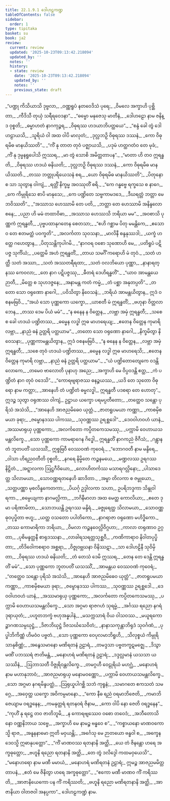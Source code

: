 ```yaml
---
title: 22.1.9.1 ဒေါဟဠကဏ္ဍ
tableOfContents: false
sidebar:
  order: 1
type: tipitaka
basket: su
book: ja2
review:
  current: review
  updated: '2025-10-23T09:13:42.218094'
  updated_by: ''
  notes: ''
  history:
  - state: review
    date: '2025-10-23T09:13:42.218094'
    updated_by: ''
    notes: ''
    previous_state: draft
---
```



<ReviewStatus review={frontmatter.review} showDetails={true} />

<HypothesisAnnotation frontmatter={frontmatter} />

<DynamicBreadcrumb />

<Division number="1346" book="ja2" e="ch" v="23" p="275">

<Paragraph number="2680" type="verses" book="ja2">
_“ပဏ္ဍု ကိသိယာသိ ဒုဗ္ဗလာ,_  
_ဝဏ္ဏရူပံ နတဝေဒိသံ ပုရေ;_  
_ဝိမလေ အက္ခာဟိ ပုစ္ဆိတာ,_  
_ကီဒိသီ တုယှံ သရီရဝေဒနာ”._  

</Paragraph>

</Division>
<Division number="1347" book="ja2" e="ch" v="23" p="275">

<Paragraph number="2681" type="verses" book="ja2">
_“ဓမ္မော မနုဇေသု မာတီနံ,_  
_ဒေါဟဠော နာမ ဇနိန္ဒ ဝုစ္စတိ;_  
_ဓမ္မာဟတံ နာဂကုဉ္ဇရ,_  
_ဝိဓုရဿ ဟဒယာဘိပတ္ထယေ”._  

</Paragraph>

</Division>
<Division number="1348" book="ja2" e="ch" v="23" p="275">

<Paragraph number="2682" type="verses" book="ja2">
_“စန္ဒံ ခေါ တွံ ဒေါဟဠာယသိ,_  
_သူရိယံ ဝါ အထ ဝါပိ မာလုတံ;_  
_ဒုလ္လဘဉှိ ဝိဓုရဿ ဒဿနံ,_  
_ကော ဝိဓုရမိဓ မာနယိဿတိ”._  

</Paragraph>

</Division>
<Division number="1349" book="ja2" e="ch" v="23" p="275">

<Paragraph number="2683" type="verses" book="ja2">
_“ကိံ နု တာတ တုဝံ ပဇ္ဈာယသိ,_  
_ပဒုမံ ဟတ္ထဂတံဝ တေ မုခံ;_  
_ကိံ နု ဒုမ္မနရူပေါသိ ဣဿရ,_  
_မာ တွံ သောစိ အမိတ္တတာပန”._  

</Paragraph>

</Division>
<Division number="1350" book="ja2" e="ch" v="23" p="276">

<Paragraph number="2684" type="verses" book="ja2">
_“မာတာ ဟိ တဝ ဣရန္ဓတိ,_  
_ဝိဓုရဿ ဟဒယံ ဓနိယတိ;_  
_ဒုလ္လဘဉှိ ဝိဓုရဿ ဒဿနံ,_  
_ကော ဝိဓုရမိဓ မာနယိဿတိ._  

</Paragraph>

</Division>
<Division number="1351" book="ja2" e="ch" v="23" p="276">

<Paragraph number="2685" type="verses" book="ja2">
_တဿ ဘတ္တုပရိယေသနံ စရ,_  
_ယော ဝိဓုရမိဓ မာနယိဿတိ”;_  
_ပိတုနော စ သာ သုတွာန ဝါကျံ,_  
_ရတ္တိံ နိက္ခမ္မ အဝဿုတိံ စရိ._  

</Paragraph>

</Division>
<Division number="1352" book="ja2" e="ch" v="23" p="276">

<Paragraph number="2686" type="verses" book="ja2">
_“ကေ ဂန္ဓဗ္ဗေ ရက္ခသေ စ နာဂေ,_  
_ကေ ကိမ္ပုရိသေ စာပိ မာနုသေ;_  
_ကေ ပဏ္ဍိတေ သဗ္ဗကာမဒဒေ,_  
_ဒီဃရတ္တံ ဘတ္တာ မေ ဘဝိဿတိ”._  

</Paragraph>

</Division>
<Division number="1353" book="ja2" e="ch" v="23" p="276">

<Paragraph number="2687" type="verses" book="ja2">
_“အဿာသ ဟေဿာမိ တေ ပတိ,_  
_ဘတ္တာ တေ ဟေဿာမိ အနိန္ဒလောစနေ;_  
_ပညာ ဟိ မမံ တထာဝိဓာ,_  
_အဿာသ ဟေဿသိ ဘရိယာ မမ”._  

</Paragraph>

</Division>
<Division number="1354" book="ja2" e="ch" v="23" p="276">

<Paragraph number="2688" type="verses" book="ja2">
_အဝစာသိ ပုဏ္ဏကံ ဣရန္ဓတီ,_  
_ပုဗ္ဗပထာနုဂတေန စေတသာ;_  
_“ဧဟိ ဂစ္ဆာမ ပိတု မမန္တိကေ,_  
_ဧသောဝ တေ ဧတမတ္ထံ ပဝက္ခတိ”._  

</Paragraph>

</Division>
<Division number="1355" book="ja2" e="ch" v="23" p="276">

<Paragraph number="2689" type="verses" book="ja2">
_အလင်္ကတာ သုဝသနာ,_  
_မာလိနီ စန္ဒနုဿဒါ;_  
_ယက္ခံ ဟတ္ထေ ဂဟေတွာန,_  
_ပိတုသန္တိကုပါဂမိ._  

</Paragraph>

</Division>
<Division number="1356" book="ja2" e="ch" v="23" p="276">

<Paragraph number="2690" type="verses" book="ja2">
_“နာဂဝရ ဝစော သုဏောဟိ မေ,_  
_ပတိရူပံ ပဋိပဇ္ဇ သုင်္ကိယံ;_  
_ပတ္ထေမိ အဟံ ဣရန္ဓတိံ,_  
_တာယ သမင်္ဂိံ ကရောဟိ မံ တုဝံ._  

</Paragraph>

</Division>
<Division number="1357" book="ja2" e="ch" v="23" p="276">

<Paragraph number="2691" type="verses" book="ja2">
_သတံ ဟတ္ထီ သတံ အဿာ,_  
_သတံ အဿတရီရထာ;_  
_သတံ ဝလဘိယော ပုဏ္ဏာ,_  
_နာနာရတ္နဿ ကေဝလာ;_  
_တေ နာဂ ပဋိပဇ္ဇဿု,_  
_ဓီတရံ ဒေဟိရန္ဓတိံ”._  

</Paragraph>

</Division>
<Division number="1358" book="ja2" e="ch" v="23" p="277">

<Paragraph number="2692" type="verses" book="ja2">
_“ယာဝ အာမန္တယေ ဉာတီ,_  
_မိတ္တေ စ သုဟဒဇ္ဇနေ;_  
_အနာမန္တ ကတံ ကမ္မံ,_  
_တံ ပစ္ဆာ အနုတပ္ပတိ”._  

</Paragraph>

</Division>
<Division number="1359" book="ja2" e="ch" v="23" p="277">

<Paragraph number="2693" type="verses" book="ja2">
_တတော သော ဝရုဏော နာဂေါ,_  
_ပဝိသိတွာ နိဝေသနံ;_  
_ဘရိယံ အာမန္တယိတွာန,_  
ဣဒံ ဝစနမဗြဝိ._  

</Paragraph>

</Division>
<Division number="1360" book="ja2" e="ch" v="23" p="277">

<Paragraph number="2694" type="verses" book="ja2">
_“အယံ သော ပုဏ္ဏကော ယက္ခော,_  
_ယာစတီ မံ ဣရန္ဓတိံ;_  
_ဗဟုနာ ဝိတ္တလာဘေန,_  
_တဿ ဒေမ ပိယံ မမံ”._  

</Paragraph>

</Division>
<Division number="1361" book="ja2" e="ch" v="23" p="277">

<Paragraph number="2695" type="verses" book="ja2">
_“န ဓနေန န ဝိတ္တေန,_  
_လဗ္ဘာ အမှံ ဣရန္ဓတီ;_  
_သစေ စ ခေါ ဟဒယံ ပဏ္ဍိတဿ,_  
_ဓမ္မေန လဒ္ဓါ ဣဓ မာဟရေယျ;_  
_ဧတေန ဝိတ္တေန ကုမာရိ လဗ္ဘာ,_  
_နာညံ ဓနံ ဥတ္တရိ ပတ္ထယာမ”._  

</Paragraph>

</Division>
<Division number="1362" book="ja2" e="ch" v="23" p="277">

<Paragraph number="2696" type="verses" book="ja2">
_တတော သော ဝရုဏော နာဂေါ,_  
_နိက္ခမိတွာ နိဝေသနာ;_  
_ပုဏ္ဏကာမန္တယိတွာန,_  
ဣဒံ ဝစနမဗြဝိ._  

</Paragraph>

</Division>
<Division number="1363" book="ja2" e="ch" v="23" p="277">

<Paragraph number="2697" type="verses" book="ja2">
_“န ဓနေန န ဝိတ္တေန,_  
_လဗ္ဘာ အမှံ ဣရန္ဓတီ;_  
_သစေ တုဝံ ဟဒယံ ပဏ္ဍိတဿ,_  
_ဓမ္မေန လဒ္ဓါ ဣဓ မာဟရေသိ;_  
_ဧတေန ဝိတ္တေန ကုမာရိ လဗ္ဘာ,_  
_နာညံ ဓနံ ဥတ္တရိ ပတ္ထယာမ”._  

</Paragraph>

</Division>
<Division number="1364" book="ja2" e="ch" v="23" p="277">

<Paragraph number="2698" type="verses" book="ja2">
_“ယံ ပဏ္ဍိတောတျေကေ ဝဒန္တိ လောကေ,_  
_တမေဝ ဗာလောတိ ပုနာဟု အညေ;_  
_အက္ခာဟိ မေ ဝိပ္ပဝဒန္တိ ဧတ္ထ,_  
_ကံ ပဏ္ဍိတံ နာဂ တုဝံ ဝဒေသိ”._  

</Paragraph>

</Division>
<Division number="1365" book="ja2" e="ch" v="23" p="277">

<Paragraph number="2699" type="verses" book="ja2">
_“ကောရဗျရာဇဿ ဓနဉ္စယဿ,_  
_ယဒိ တေ သုတော ဝိဓုရော နာမ ကတ္တာ;_  
_အာနေဟိ တံ ပဏ္ဍိတံ ဓမ္မလဒ္ဓါ,_  
ဣရန္ဓတီ ပဒစရာ တေ ဟောတု”._  

</Paragraph>

</Division>
<Division number="1366" book="ja2" e="ch" v="23" p="277">

<Paragraph number="2700" book="ja2">
ဣဒဉ္စ သုတွာ ဝရုဏဿ ဝါကျံ,_  
ဥဋ္ဌာယ ယက္ခော ပရမပ္ပတီတော;_  
_တတ္ထေဝ သန္တော ပုရိသံ အသံသိ,_  
_“အာနေဟိ အာဇညမိဓေဝ ယုတ္တံ._  

</Paragraph>

</Division>
<Division number="1367" book="ja2" e="ch" v="23" p="278">

<Paragraph number="2701" type="verses" book="ja2">
_ဇာတရူပမယာ ကဏ္ဏာ,_  
_ကာစမှိစမယာ ခုရာ;_  
_ဇမ္ဗောနဒဿ ပါကဿ,_  
_သုဝဏ္ဏဿ ဥရစ္ဆဒေါ”._  

</Paragraph>

</Division>
<Division number="1368" book="ja2" e="ch" v="23" p="278">

<Paragraph number="2702" type="verses" book="ja2">
_ဒေဝဝါဟဝဟံ ယာနံ,_  
_အဿမာရုယှ ပုဏ္ဏကော;_  
_အလင်္ကတော ကပ္ပိတကေသမဿု,_  
_ပက္ကာမိ ဝေဟာယသမန္တလိက္ခေ._  

</Paragraph>

</Division>
<Division number="1369" book="ja2" e="ch" v="23" p="278">

<Paragraph number="2703" book="ja2">
_သော ပုဏ္ဏကော ကာမရာဂေန ဂိဒ္ဓေါ,_  
ဣရန္ဓတိံ နာဂကညံ ဇိဂီသံ;_  
_ဂန္တွာန တံ ဘူတပတိံ ယသဿိံ,_  
ဣစ္စဗြဝီ ဝေဿဝဏံ ကုဝေရံ._  

</Paragraph>

</Division>
<Division number="1370" book="ja2" e="ch" v="23" p="278">

<Paragraph number="2704" type="verses" book="ja2">
_“ဘောဂဝတီ နာမ မန္ဒိရေ,_  
_ဝါသာ ဟိရညဝတီတိ ဝုစ္စတိ;_  
_နဂရေ နိမ္မိတေ ကဉ္စနမယေ,_  
_မဏ္ဍလဿ ဥရဂဿ နိဋ္ဌိတံ._  

</Paragraph>

</Division>
<Division number="1371" book="ja2" e="ch" v="23" p="278">

<Paragraph number="2705" type="verses" book="ja2">
_အဋ္ဋာလကာ ဩဋ္ဌဂီဝိယော,_  
_လောဟိတင်္ကဿ မသာရဂလ္လိနော;_  
_ပါသာဒေတ္ထ သိလာမယာ,_  
_သောဝဏ္ဏရတနေဟိ ဆာဒိတာ._  

</Paragraph>

</Division>
<Division number="1372" book="ja2" e="ch" v="23" p="278">

<Paragraph number="2706" type="verses" book="ja2">
_အမ္ဗာ တိလကာ စ ဇမ္ဗုယော,_  
_သတ္တပဏ္ဏာ မုစလိန္ဒကေတကာ;_  
_ပိယင်္ဂု ဥဒ္ဒါလကာ သဟာ,_  
ဥပရိဘဒ္ဒကာ သိန္ဒုဝါရကာ._  

</Paragraph>

</Division>
<Division number="1373" book="ja2" e="ch" v="23" p="278">

<Paragraph number="2707" type="verses" book="ja2">
_စမ္ပေယျကာ နာဂမလ္လိကာ,_  
_ဘဂိနီမာလာ အထ မေတ္ထ ကောလိယာ;_  
_ဧတေ ဒုမာ ပရိဏာမိတာ,_  
_သောဘယန္တိ ဥရဂဿ မန္ဒိရံ._  

</Paragraph>

</Division>
<Division number="1374" book="ja2" e="ch" v="23" p="279">

<Paragraph number="2708" type="verses" book="ja2">
_ခဇ္ဇုရေတ္ထ သိလာမယာ,_  
_သောဝဏ္ဏဓုဝပုပ္ဖိတာ ဗဟူ;_  
_ယတ္ထ ဝသတော ပပါတိကော,_  
_နာဂရာဇာ ဝရုဏော မဟိဒ္ဓိကော._  

</Paragraph>

</Division>
<Division number="1375" book="ja2" e="ch" v="23" p="279">

<Paragraph number="2709" type="verses" book="ja2">
_တဿ ကောမာရိကာ ဘရိယာ,_  
_ဝိမလာ ကဉ္စနဝေလ္လိဝိဂ္ဂဟာ;_  
_ကာလာ တရုဏာဝ ဥဂ္ဂတာ,_  
_ပုစိမန္ဒတ္ထနီ စာရုဒဿနာ._  

</Paragraph>

</Division>
<Division number="1376" book="ja2" e="ch" v="23" p="279">

<Paragraph number="2710" type="verses" book="ja2">
_လာခါရသရတ္တသုစ္ဆဝီ,_  
_ကဏိကာရာဝ နိဝါတပုပ္ဖိတာ;_  
_တိဒိဝေါကစရာဝ အစ္ဆရာ,_  
_ဝိဇ္ဇုဝဗ္ဘဃနာ ဝိနိဿဋာ._  

</Paragraph>

</Division>
<Division number="1377" book="ja2" e="ch" v="23" p="279">

<Paragraph number="2711" type="verses" book="ja2">
_သာ ဒေါဟဠိနီ သုဝိမှိတာ,_  
_ဝိဓုရဿ ဟဒယံ ဓနိယတိ;_  
_တံ တေသံ ဒေမိ ဣဿရ,_  
_တေန တေ ဒေန္တိ ဣရန္ဓတိံ မမံ”._  

</Paragraph>

</Division>
<Division number="1378" book="ja2" e="ch" v="23" p="279">

<Paragraph number="2712" type="verses" book="ja2">
_သော ပုဏ္ဏကော ဘူတပတိံ ယသဿိံ,_  
_အာမန္တယ ဝေဿဝဏံ ကုဝေရံ;_  
_“တတ္ထေဝ သန္တော ပုရိသံ အသံသိ,_  
_အာနေဟိ အာဇညမိဓေဝ ယုတ္တံ”._  

</Paragraph>

</Division>
<Division number="1379" book="ja2" e="ch" v="23" p="279">

<Paragraph number="2713" type="verses" book="ja2">
_ဇာတရူပမယာ ကဏ္ဏာ,_  
_ကာစမှိစမယာ ခုရာ;_  
_ဇမ္ဗောနဒဿ ပါကဿ,_  
_သုဝဏ္ဏဿ ဥရစ္ဆဒေါ._  

</Paragraph>

</Division>
<Division number="1380" book="ja2" e="ch" v="23" p="279">

<Paragraph number="2714" type="verses" book="ja2">
_ဒေဝဝါဟဝဟံ ယာနံ,_  
_အဿမာရုယှ ပုဏ္ဏကော;_  
_အလင်္ကတော ကပ္ပိတကေသမဿု,_  
_ပက္ကာမိ ဝေဟာယသမန္တလိက္ခေ._  

</Paragraph>

</Division>
<Division number="1381" book="ja2" e="ch" v="23" p="280">

<Paragraph number="2715" type="verses" book="ja2">
_သော အဂ္ဂမာ ရာဇဂဟံ သုရမ္မံ,_  
_အင်္ဂဿ ရညော နဂရံ ဒုရာယုတံ;_  
_ပဟူတဘက္ခံ ဗဟုအန္နပါနံ,_  
_မသက္ကသာရံ ဝိယ ဝါသဝဿ._  

</Paragraph>

</Division>
<Division number="1382" book="ja2" e="ch" v="23" p="280">

<Paragraph number="2716" type="verses" book="ja2">
_မယူရကောဉ္စာဂဏသမ္ပဃုဋ္ဌံ,_  
_ဒိဇာဘိဃုဋ္ဌံ ဒိဇသင်္ဃသေဝိတံ;_  
_နာနာသကုန္တာဘိရုဒံ သုဝင်္ဂဏံ,_  
_ပုပ္ဖါဘိကိဏ္ဏံ ဟိမဝံဝ ပဗ္ဗတံ._  

</Paragraph>

</Division>
<Division number="1383" book="ja2" e="ch" v="23" p="280">

<Paragraph number="2717" type="verses" book="ja2">
_သော ပုဏ္ဏကော ဝေပုလမာဘိရူဟိ,_  
_သိလုစ္စယံ ကိမ္ပုရိသာနုစိဏ္ဏံ;_  
_အနွေသမာနော မဏိရတနံ ဥဠာရံ,_  
_တမဒ္ဒသာ ပဗ္ဗတကူဋမဇ္ဈေ._  

</Paragraph>

</Division>
<Division number="1384" book="ja2" e="ch" v="23" p="280">

<Paragraph number="2718" type="verses" book="ja2">
_ဒိသွာ မဏိံ ပဘဿရံ ဇာတိမန္တံ,_  
_မနောဟရံ မဏိရတနံ ဥဠာရံ;_  
_ဒဒ္ဒလ္လမာနံ ယသသာ ယသဿိနံ,_  
_ဩဘာသတီ ဝိဇ္ဇုရိဝန္တလိက္ခေ._  

</Paragraph>

</Division>
<Division number="1385" book="ja2" e="ch" v="23" p="280">

<Paragraph number="2719" type="verses" book="ja2">
_တမဂ္ဂဟီ ဝေဠုရိယံ မဟဂ္ဃံ,_  
_မနောဟရံ နာမ မဟာနုဘာဝံ;_  
_အာဇညမာရုယှ မနောမဝဏ္ဏော,_  
_ပက္ကာမိ ဝေဟာယသမန္တလိက္ခေ._  

</Paragraph>

</Division>
<Division number="1386" book="ja2" e="ch" v="23" p="280">

<Paragraph number="2720" type="verses" book="ja2">
_သော အဂ္ဂမာ နဂရမိန္ဒပတ္ထံ,_  
_ဩရုယှုပါဂစ္ဆိ သဘံ ကုရူနံ;_  
_သမာဂတေ ဧကသတံ သမဂ္ဂေ,_  
_အဝှေတ္ထ ယက္ခော အဝိကမ္ပမာနော._  

</Paragraph>

</Division>
<Division number="1387" book="ja2" e="ch" v="23" p="280">

<Paragraph number="2721" type="verses" book="ja2">
_“ကော နီဓ ရညံ ဝရမာဘိဇေတိ,_  
_ကမာဘိဇေယျာမ ဝရဒ္ဓနေန;_  
_ကမနုတ္တရံ ရတနဝရံ ဇိနာမ,_  
_ကော ဝါပိ နော ဇေတိ ဝရဒ္ဓနေန”._  

</Paragraph>

</Division>
<Division number="1388" book="ja2" e="ch" v="23" p="281">

<Paragraph number="2722" type="verses" book="ja2">
_“ကုဟိံ နု ရဋ္ဌေ တဝ ဇာတိဘူမိ,_  
_န ကောရဗျဿေဝ ဝစော တဝေဒံ;_  
_အဘီတောသိ နော ဝဏ္ဏနိဘာယ သဗ္ဗေ,_  
_အက္ခာဟိ မေ နာမဉ္စ ဗန္ဓဝေ စ”._  

</Paragraph>

</Division>
<Division number="1389" book="ja2" e="ch" v="23" p="281">

<Paragraph number="2723" type="verses" book="ja2">
_“ကစ္စာယနော မာဏဝကောသ္မိ ရာဇ,_  
_အနူနနာမော ဣတိ မဝှယန္တိ;_  
_အင်္ဂေသု မေ ဉာတယော ဗန္ဓဝါ စ,_  
_အက္ခေန ဒေဝသ္မိ ဣဓာနုပတ္တော”._  

</Paragraph>

</Division>
<Division number="1390" book="ja2" e="ch" v="23" p="281">

<Paragraph number="2724" type="verses" book="ja2">
_“ကိံ မာဏဝဿ ရတနာနိ အတ္ထိ,_  
_ယေ တံ ဇိနန္တော ဟရေ အက္ခဓုတ္တော;_  
_ဗဟူနိ ရညော ရတနာနိ အတ္ထိ,_  
_တေ တွံ ဒလိဒ္ဒေါ ကထမဝှယေသိ”._  

</Paragraph>

</Division>
<Division number="1391" book="ja2" e="ch" v="23" p="281">

<Paragraph number="2725" type="verses" book="ja2">
_“မနောဟရော နာမ မဏီ မမာယံ,_  
_မနောဟရံ မဏိရတနံ ဥဠာရံ;_  
ဣမဉ္စ အာဇညမမိတ္တတာပနံ,_  
_ဧတံ မေ ဇိနိတွာ ဟရေ အက္ခဓုတ္တော”._  

</Paragraph>

</Division>
<Division number="1392" book="ja2" e="ch" v="23" p="281">

<Paragraph number="2726" type="verses" book="ja2">
_“ဧကော မဏီ မာဏဝ ကိံ ကရိဿတိ,_  
_အာဇာနိယေကော ပန ကိံ ကရိဿတိ;_  
_ဗဟူနိ ရညော မဏိရတနာနိ အတ္ထိ,_  
_အာဇာနိယာ ဝါတဇဝါ အနပ္ပကာ”._  


</Paragraph>
</Division>

<Paragraph number="2727" type="center" book="ja2">
ဒေါဟဠကဏ္ဍံ နာမ.
</Paragraph>